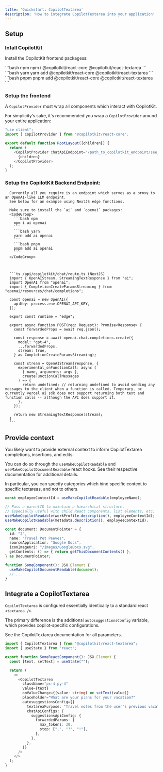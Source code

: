 ```yaml
---
title: 'Quickstart: CopilotTextarea'
description: 'How to integrate CopilotTextarea into your application'
---
```


## Setup

### Intall CopilotKit

Install the CopilotKit frontend packagess:

<CodeGroup>
  ```bash npm
  npm i @copilotkit/react-core @copilotkit/react-textarea
  ``` 
  ```bash yarn
  yarn add @copilotkit/react-core @copilotkit/react-textarea
  ```
  ```bash pnpm
  pnpm add @copilotkit/react-core @copilotkit/react-textarea
  ```
</CodeGroup>

### Setup the frontend

A `CopilotProvider` must wrap all components which interact with CopilotKit.

For simplicity's sake, it's recommended you wrap a `CopilotProvider` around your entire application:

```ts
"use client";
import { CopilotProvider } from "@copilotkit/react-core";

export default function RootLayout({children}) {
  return (
    <CopilotProvider chatApiEndpoint="/path_to_copilotkit_endpoint/see_below">
      {children}
    </CopilotProvider>
  );
}
```

### Setup the CopilotKit Backend Endpoint:
<Tabs>
  <Tab title="Manually specified endpoint">

      Currently all you require is an endpoint which serves as a proxy to an OpenAI-like LLM endpoint.
      See below for an example using NextJS edge functions.

      Make sure to install the `ai` and `openai` packages:
      <CodeGroup>
        ```bash npm
        npm i ai openai
        ``` 
        ```bash yarn
        yarn add ai openai
        ```
        ```bash pnpm
        pnpm add ai openai
        ```
      </CodeGroup>


      
      ```ts /api/copilotkit/chat/route.ts (NextJS)
      import { OpenAIStream, StreamingTextResponse } from "ai";
      import OpenAI from "openai";
      import { CompletionCreateParamsStreaming } from "openai/resources/chat/completions";

      const openai = new OpenAI({
        apiKey: process.env.OPENAI_API_KEY,
      });

      export const runtime = "edge";

      export async function POST(req: Request): Promise<Response> {
        const forwardedProps = await req.json();

        const response = await openai.chat.completions.create({
          model: "gpt-4",
          ...forwardedProps,
          stream: true,
        } as CompletionCreateParamsStreaming);

        const stream = OpenAIStream(response, {
          experimental_onFunctionCall: async (
            { name, arguments: args },
            createFunctionCallMessages
          ) => {
            return undefined; // returning undefined to avoid sending any messages to the client when a function is called. Temporary, bc currently vercel ai sdk does not support returning both text and function calls -- although the API does support it.
          },
        });

        return new StreamingTextResponse(stream);
      }
      ```
  </Tab>
</Tabs>


## Provide context
You likely want to provide external context to inform CopilotTextarea completions, insertions, and edits.

You can do so through the `useMakeCopilotReadable` and `useMakeCopilotDocumentReadable` react hooks.
See their respective documentation for additional details.

In particular, you can specify categories which bind specific context to specific textareas, and not to others.

```ts
const employeeContextId = useMakeCopilotReadable(employeeName);

// Pass a parentID to maintain a hiearchical structure.
// Especially useful with child React components, list elements, etc.
useMakeCopilotReadable(workProfile.description(), employeeContextId);
useMakeCopilotReadable(metadata.description(), employeeContextId);

const document: DocumentPointer = {
  id: "2",
  name: "Travel Pet Peeves",
  sourceApplication: "Google Docs",
  iconImageUri: "/images/GoogleDocs.svg",
  getContents: () => { return getThisDocumentContents() },
} as DocumentPointer;

function SomeComponent(): JSX.Element {
  useMakeCopilotDocumentReadable(document);
  // ...
}
```


## Integrate a CopilotTextarea

`CopilotTextarea` is configured essentially identically to a standard react `<textarea />`.

The primary difference is the additional `autosuggestionsConfig` variable, which provides copilot-specific configurations.

See the CopilotTextarea documentation for all parameters. 

```ts
import { CopilotTextarea } from "@copilotkit/react-textarea";
import { useState } from "react";

export function SomeReactComponent(): JSX.Element {
  const [text, setText] = useState("");

  return (
    <>
      <CopilotTextarea
        className="px-4 py-4"
        value={text}
        onValueChange={(value: string) => setText(value)}
        placeholder="What are your plans for your vacation?"
        autosuggestionsConfig={{
          textareaPurpose: "Travel notes from the user's previous vacations. Likely written in a colloquial style, but adjust as needed.",
          chatApiConfigs: {
            suggestionsApiConfig: {
              forwardedParams: {
                max_tokens: 20,
                stop: [".", "?", "!"],
              },
            },
          },
        }}
      />
    </>
  );
}
```

